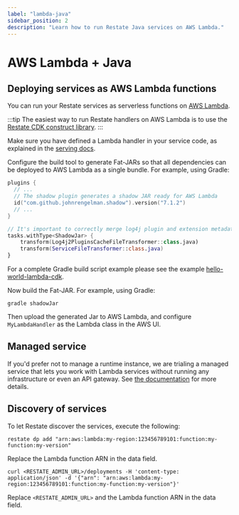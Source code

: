 ```yaml
---
label: "lambda-java"
sidebar_position: 2
description: "Learn how to run Restate Java services on AWS Lambda."
---
```



# AWS Lambda + Java

## Deploying services as AWS Lambda functions
You can run your Restate services as serverless functions on [AWS Lambda](https://aws.amazon.com/lambda/).

:::tip
The easiest way to run Restate handlers on AWS Lambda is to use the [Restate CDK construct library](/services/deployment/cdk).
:::

Make sure you have defined a Lambda handler in your service code, as explained in the [serving docs](/services/sdk/serving#restate-lambda-handler).

Configure the build tool to generate Fat-JARs so that all dependencies can be deployed to AWS Lambda as a single bundle. For example, using Gradle:

```kotlin
plugins {
  // ...
  // The shadow plugin generates a shadow JAR ready for AWS Lambda
  id("com.github.johnrengelman.shadow").version("7.1.2")
  // ...
}

// It's important to correctly merge log4j plugin and extension metadata, otherwise certain logging features may break
tasks.withType<ShadowJar> {
    transform(Log4j2PluginsCacheFileTransformer::class.java)
    transform(ServiceFileTransformer::class.java)
}
```

For a complete Gradle build script example please see the example [hello-world-lambda-cdk](https://github.com/restatedev/examples/blob/main/kotlin/hello-world-lambda-cdk/lambda/build.gradle.kts).

Now build the Fat-JAR. For example, using Gradle:

```shell
gradle shadowJar
```

Then upload the generated Jar to AWS Lambda, and configure `MyLambdaHandler` as the Lambda class in the AWS UI.

## Managed service
If you'd prefer not to manage a runtime instance, we are trialing a managed service that lets you work
with Lambda services without running any infrastructure or even an API gateway.
See [the documentation](/restate/managed_service) for more details.

## Discovery of services

To let Restate discover the services, execute the following: 

<Tabs groupId="interface" queryString>
<TabItem value="cli" label="CLI">

```shell
restate dp add "arn:aws:lambda:my-region:123456789101:function:my-function:my-version"
```

Replace the Lambda function ARN in the data field.

</TabItem>
<TabItem value="curl" label="curl">

```shell
curl <RESTATE_ADMIN_URL>/deployments -H 'content-type: application/json' -d '{"arn": "arn:aws:lambda:my-region:123456789101:function:my-function:my-version"}'
```

Replace `<RESTATE_ADMIN_URL>` and the Lambda function ARN in the data field.

</TabItem>
</Tabs>


